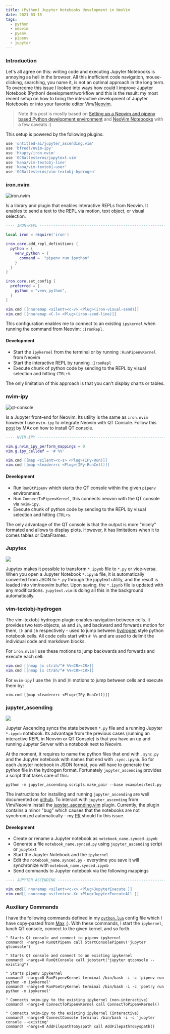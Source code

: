 ```yaml
---
title: (Python) Jupyter Notebooks development in NeoVim
date: 2021-03-15
tags:
  - python
  - neovim
  - pyenv
  - pipenv
  - jupyter
---
```


### Introduction

Let's all agree on this: writing code and executing Jupyter Notebooks is annoying as hell in the browser. All this inefficient code navigation, mouse-clicking, searching, you name it, is not an optimal approach in the long term. To overcome this issue I looked into ways how could I improve Jupyter Notebook (Python) development/workflow and this is the result: my most recent setup on how to bring the interactive development of Jupyter Notebooks or into your favorite editor Vim/[Neovim](https://github.com/neovim/neovim).

> Note this post is mostly based on [Setting up a Neovim and pipenv based Python development environment](https://expectationmax.github.io/2018/Neovim-pipenv-based-development-environment/) and [NeoVim Notebooks](https://maxwellrules.com/misc/nvim_jupyter.html) with a few caveats :)


 This setup is powered by the following plugins:

```:title=plugins.lua noLineNumbers
use 'untitled-ai/jupyter_ascending.vim'
use 'bfredl/nvim-ipy'
use 'hkupty/iron.nvim'
use 'GCBallesteros/jupytext.vim'
use 'kana/vim-textobj-line'
use 'kana/vim-textobj-user'
use 'GCBallesteros/vim-textobj-hydrogen'
```

### iron.nvim

![iron.nvim](./iron-vim.png)

Is a library and plugin that enables interactive REPLs from Neovim. It enables to send a text to the REPL via motion, text object, or visual selection.

```lua
---- IRON-REPL ----------------------------------------------------------------

local iron = require('iron')

iron.core.add_repl_definitions {
  python = {
    venv_python = {
      command =  "pipenv run ipython"
    }
  }
}

iron.core.set_config {
  preferred = {
    python = "venv_python",
  }
}

vim.cmd [[nnoremap <silent><c-v> <Plug>(iron-visual-send)]]
vim.cmd [[nnoremap <C-l> <Plug>(iron-send-line)]]
```

This configuration enables me to connect to an existing `ipykernel` when running the command from Neovim: `:IronRepl`.

#### Development

* Start the `ipykernel` from the terminal or by running `:RunPipenvKernel` from Neovim
* Start the interactive REPL by running `:IronRepl`
* Execute chunk of python code by sending to the REPL by visual selection and hitting `CTRL+V`.

The only limitation of this approach is that you can't display charts or tables.

### nvim-ipy

![qt-console](./qt-console.png)

Is a Jupyter front-end for Neovim. Its utility is the same as `iron.nvim` however I use `nvim-ipy` to integrate Neovim with QT Console. Follow this [post](https://expectationmax.github.io/2018/Neovim-pipenv-based-development-environment/) by MAx on how to install QT console.

```lua
---- NVIM-IPY -----------------------------------------------------------------

vim.g.nvim_ipy_perform_mappings = 0
vim.g.ipy_celldef = '# %%'

vim.cmd [[map <silent><c-s> <Plug>(IPy-Run)]]
vim.cmd [[map <leader>rc <Plug>(IPy-RunCell)]]
```

#### Development

* Run `RunQtPipenv` which starts the QT console within the given `pipenv` environment.
* Run `ConnectToPipenvKernel`, this connects neovim with the QT console via `nvim-ipy`.
* Execute chunk of python code by sending to the REPL by visual selection and hitting `CTRL+s`.

The only advantage of the QT console is that the output is more "nicely" formated and allows to display plots. However, it has limitations when it to comes tables or DataFrames.

### Jupytex

![](./hydrogen.png)

Jupytex makes it possible to transform `*.ipynb` file to `*.py` or vice-versa. When you open a Jupyter Notebook `*.ipynb` file, it is automatically converted from JSON to `*.py` through the jupytext utility, and the result is loaded into vim/neovim buffer. Upon saving, the `*.ipynb` file is updated with any modifications. `jupytext.vim` is doing all this in the background automatically.

### vim-textobj-hydrogen

The vim-textobj-hydrogen plugin enables navigation between cells. It provides two text-objects, `ah` and `ih`, and backward and forwards motion for them, `[h` and `]h` respectively - used to jump between [hydrogen](https://nteract.gitbooks.io/hydrogen/content/docs/Usage/NotebookFiles.html#notebook-export) style python notebook cells. All code cells start with `# %%` and are used to delimit the individual code and markdown blocks.

For `iron.nvim` I use these motions to jump backwards and forwards and execute each cell:

```lua
vim.cmd [[nmap ]x ctrih/^# %%<CR><CR>]]
vim.cmd [[nmap [x ctrah/^# %%<CR><CR>]]
```

For `nvim-ipy` I use the `]h` and `]h` motions to jump between cells and execute them by:

```
vim.cmd [[map <leader>rc <Plug>(IPy-RunCell)]]
```

### jupyter_ascending

![](./simple_jupyter_ascending.png)

Jupyter Ascending syncs the state between `*.py` file and a running Jupyter `*.ipynb` notebook. Its advantage from the previous cases (running an interactive REPL in Neovim or QT Console) is that you have an up and running Jupyter Server with a notebook next to Neovim.

At the moment, it requires to name the python files that end with `.sync.py` and the Jupyter notebook with names that end with `.sync.ipynb`. So for each Jupyter notebook in JSON format, you will have to generate the python file in the hydrogen format. Fortunately `jupyter_ascending` provides a script that takes care of this:

```
python -m jupyter_ascending.scripts.make_pair --base examples/test.py
```

The instructions for installing and running `jupyter_ascending` are well documented on [github](https://github.com/untitled-ai/jupyter_ascending). To interact with `jupyter_ascending` from Vim/Neovim install the [jupyter_ascending.vim](https://github.com/untitled-ai/jupyter_ascending.vim) plugin. Currently, the plugin contains a minor "bug" which causes that the notebooks are not synchronized automatically - my [PR](https://github.com/untitled-ai/jupyter_ascending.vim/pull/4/commits/015eb39ffaaa80af90cdbd35bd68234b269f52c7) should fix this issue.

#### Development

- Create or rename a Jupyter notebook as `notebook_name.synced.ipynb`
- Generate a file `notebook_name.synced.py` using `jupyter_ascending` script or `jupytext`
- Start the Jupyter Notebook and the `ipykernel`
- Edit the `notebook_name.synced.py` - everytime you save it will synchronize with `notebook_name.synced.ipynb`
- Send commands to Jupyter notebook via the following mappings

```lua
---- JUPYTER ASCENDING --------------------------------------------------------

vim.cmd[[ nnoremap <silent><c-x> <Plug>JupyterExecute ]]
vim.cmd[[ nnoremap <silent><c-X> <Plug>JupyterExecuteAll ]]
```

### Auxiliary Commands

I have the following commands defined in my [`python.lua`]() config file which I have copy-pasted from [Max](https://expectationmax.github.io/2018/Neovim-pipenv-based-development-environment/) ;). With these commands, I start the `ipykernel`, lunch QT console, connect to the given kernel, and so forth.

```vimscript
" Starts Qt console and connect to pipenv ipykernel
command! -nargs=0 RunQtPipenv call StartConsolePipenv('jupyter qtconsole')

" Starts Qt console and connect to an existing ipykernel
command! -nargs=0 RunQtConsole call jobstart("jupyter qtconsole --existing")

" Starts pipenv ipykernel
command! -nargs=0 RunPipenvKernel terminal /bin/bash -i -c 'pipenv run python -m ipykernel'
command! -nargs=0 RunPoetryKernel terminal /bin/bash -i -c 'poetry run python -m ipykernel'

" Connects nvim-ipy to the existing ipykernel (non-interactive)
command! -nargs=0 ConnectToPipenvKernel call ConnectToPipenvKernel()

" Connects nvim-ipy to the existing ipykernel (interactive)
command! -nargs=0 ConnectConsole terminal /bin/bash -i -c 'jupyter console --existing'
command! -nargs=0 AddFilepathToSyspath call AddFilepathToSyspath()
```

